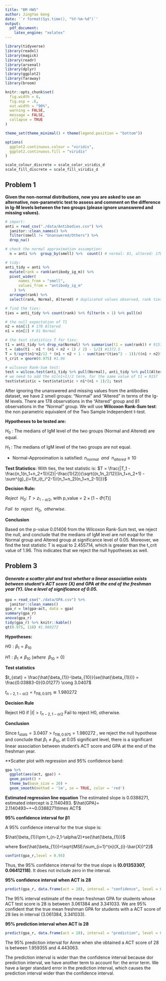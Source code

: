 ```yaml
---
title: "BM HW5"
author: JingYao Geng
date: '`r format(Sys.time(), "%Y-%m-%d")`'
output: 
  pdf_document:
    latex_engine: "xelatex"
---
```


```r
library(tidyverse)
library(readxl)
library(magick)
library(readr)
library(arsenal)
library(dplyr)
library(ggplot2)
library(faraway)
library(broom)

knitr::opts_chunk$set(
  fig.width = 6,
  fig.asp = .6,
  out.width = "90%",
  warning = FALSE, 
  message = FALSE, 
  collapse = TRUE
)

theme_set(theme_minimal() + theme(legend.position = "bottom"))

options(
  ggplot2.continuous.colour = "viridis",
  ggplot2.continuous.fill = "viridis"
)

scale_colour_discrete = scale_color_viridis_d
scale_fill_discrete = scale_fill_viridis_d
```

## Problem 1
 
**Given the non-normal distributions, now you are asked to use an alternative, non-parametric test to assess and comment on the difference in Ig-M levels between the two groups (please ignore unanswered and missing values).**

```r
# import:
anti = read_csv("./data/Antibodies.csv") %>% 
  janitor::clean_names() %>% 
  filter(smell != "Unanswered/Others") %>% 
  drop_na() 

# check the normal approximation assumption: 
  n = anti %>%  group_by(smell) %>%  count() # normal: 81, altered: 178. yes!

# tidy:
anti_tidy = anti %>%
  mutate(rank = rank(antibody_ig_m)) %>%
  pivot_wider(
      names_from = "smell",
      values_from = "antibody_ig_m"
    ) %>%
  arrange(rank) %>%
  select(rank, Normal, Altered) # duplicated values observed, rank ties.

# find the ties:
ties = anti_tidy %>% count(rank) %>% filter(n > 1) %>% pull(n)

# the null expectation of T1 
n2 = n$n[1] # 178 Altered
n1 = n$n[2] # 81 Normal

# the test statistics T for ties:
t1 = anti_tidy %>% drop_na(Normal) %>% summarise(t1 = sum(rank)) # 9157
t = (abs(t1 - n1 * (n1 + n2 + 1) / 2) - 1/2) #1372.5
T = t/sqrt(n1*n2/12 * (n1 + n2 + 1 - sum(ties*(ties^2 - 1))/((n1 + n2)*(n1 + n2 + 1)))) # 2.455714
t_crit = qnorm(0.975) #1.96

# wilcoxon Rank-Sum test: 
test = wilcox.test(anti_tidy %>% pull(Normal), anti_tidy %>% pull(Altered), mu = 0)
# we need to add the n1(n1+1)/2 term, for the same value of t1 = 9157
test$statistic = test$statistic + n1*(n1 + 1)/2; test


```


After ignoring the unanswered and missing values from the antibodies dataset, we have 2 smell groups: "Normal" and "Altered" in terms of the Ig-M levels. There are 178 observations in the "Altered" group and 81 observations in the "Normal" group. We will use **Wilcoxon Rank-Sum test**: the non parametric equivalent of the Two Sample Independent t-test.


**Hypotheses to  be tested are:**

$H_0$ : The medians of IgM level of the two groups (Normal and Altered) are equal.

$H_1$ : The medians of IgM level of the two groups are not equal. 

* Normal-Approximation is satisfied: $n_{normal}~~and~~n_{altered} \geq 10$

**Test Statistics:**
With ties, the test statistic is:
$T = \frac{|T_1 - \frac{n_1(n_1+n_2+1)}{2}|-\frac{1}{2}}{\sqrt{(n_1n_2/12)[(n_1+n_2+1) - \sum^{g}_{i=1}t_i(t_i^2-1)/(n_1+n_2)(n_1+n_2-1)]}}$


**Decision Rule:**

$Reject~~H_0:~T>z_{1-\alpha/2}$, with p_value = $2 ×[1- \Phi(T)]$

$Fail~~to~~reject~~H_0,~~otherwise.$


**Conclusion**

Based on the p-value 0.01406 from the Wilcoxon Rank-Sum test, we reject the null, and conclude that the medians of IgM level are not euqal for the Normal group and Altered group at significance level of 0.05. Moreover, we find the test statistic T is equal to 2.455714, which is greater than the t_crit value of 1.96. This indicates that we reject the null hypotheses as well.










## Problem 3

#### _Generate a scatter plot and test whether a linear association exists between student’s ACT score (X) and GPA at the end of the freshman year (Y). Use a level of significance of 0.05._

```r
gpa = read_csv("./data/GPA.csv") %>%
  janitor::clean_names()
gpa_r = lm(gpa~act, data = gpa)
summary(gpa_r) 
anova(gpa_r)
tidy(gpa_r) %>% knitr::kable()
qt(0.975, 118) #1.980272
```


**Hypotheses: **

$H0:\beta_{1}=\beta_{10}$ 

$H1:\beta_{1}\neq\beta_{10}~(where~~\beta_{10}=0)$

**Test statistics**

$t_{stat} = \frac{\hat{\beta_{1}}-\beta_{10}}{se(\hat{\beta_{1}})} = \frac{0.03883-0}{0.01277} \cong 3.0407$ 

$t_{n-2,1-\alpha/2} = t_{118,0.975} \cong 1.980272$


**Decision Rule**

Reject H0 if $|t|>t_{n-2,1-\alpha/2}$
Fail to reject H0, otherwise.

**Conclusion**

Since $t_{stats} = 3.0407>t_{118,0.975}= 1.980272$ , we reject the null hypothese and conclude that $\beta_{1}\neq\beta_{10}$, at 0.05 significant level, there is a significant linear association between student’s ACT score and GPA at the end of the freshman year.

**Scatter plot with regression and 95% confidence band:
```r
gpa %>%
  ggplot(aes(act, gpa)) +
  geom_point() +
  theme_bw(base_size = 20) +
  geom_smooth(method = 'lm', se = TRUE, color = 'red')

```

**Estimated regression line equation**
The estimated slope is 0.0388271, estimated intercept is 2.1140493.
$\hat{GPA}= 2.1140493~+~0.0388271\times ACT$

**95% confidence interval for β1**

A 95% confidence interval for the true slope is:

$\hat{\beta_{1}}\pm t_{n-2,1-\alpha/2}*se(\hat{\beta_{1}})$

where $se(\hat{\beta_{1}})=\sqrt{MSE/\sum_{i=1}^{n}(X_{i}-\bar{X})^2}$

```r
confint(gpa_r,level = 0.95)
```

Thus, the 95% confidence interval for the true slope is **(0.01353307, 0.06412118)**. It does not include zero in the interval.

**95% confidence interval when ACT is 28**

```r
predict(gpa_r, data.frame(act = 28), interval = "confidence", level = 0.95)
```

The 95% interval estimate of the mean freshman GPA for students whose ACT test score 
is 28 is between 3.061384 and 3.341033. We are 95% confident that the true mean freshman GPA for students with a ACT score of 28 lies in interval (3.061384, 3.341033).


**95% prediction interval when ACT is 28**
```r
predict(gpa_r, data.frame(act = 28), interval = "prediction", level = 0.95)
```

The 95% prediction interval for Anne when she obtained a ACT score of 28 is between 1.959355 and 4.443063. 


The prediction interval is wider than the confidence interval because dor prediction interval, we have another term to account for: the error term. We have a larger standard error in the prediction interval, which causes the prediction interval wider than the confidence interval.
